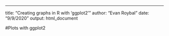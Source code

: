 ---
title: "Creating graphs in R with 'ggplot2'"
author: "Evan Roybal"
date: "9/9/2020"
output: html_document

#Plots with ggplot2

